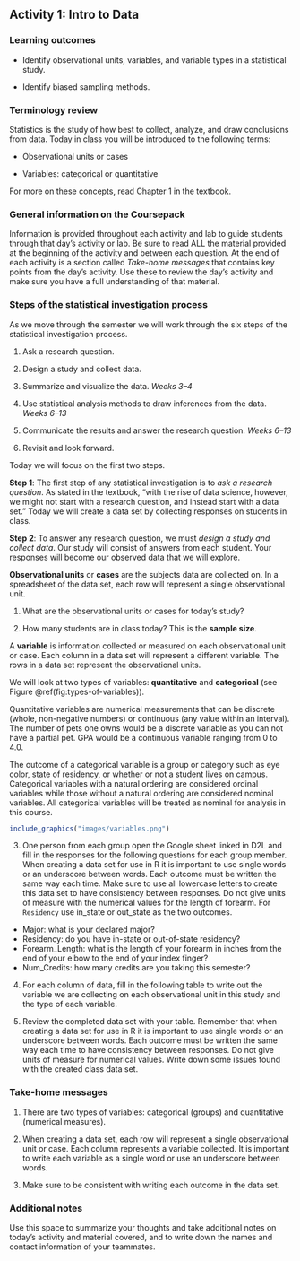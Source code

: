 ## Activity 1:  Intro to Data

\setstretch{1}

### Learning outcomes

* Identify observational units, variables, and variable types in a statistical study.

* Identify biased sampling methods.

### Terminology review
Statistics is the study of how best to collect, analyze, and draw conclusions from data.  Today in class you will be introduced to the following terms:

* Observational units or cases

* Variables: categorical or quantitative 

For more on these concepts, read Chapter 1 in the textbook.

### General information on the Coursepack

Information is provided throughout each activity and lab to guide students through that day's activity or lab. Be sure to read ALL the material provided at the beginning of the activity and between each question. At the end of each activity is a section called *Take-home messages* that contains key points from the day's activity. Use these to review the day's activity and make sure you have a full understanding of that material.

<!-- ### General information on labs -->

<!-- On Friday of each week you will complete a lab. Questions are selected from each lab to be turned in on Gradescope.  The questions to be submitted on Gradescope are bolded in the lab.  As you work through the lab have the Gradescope lab assignment open so that you can answer those questions as you go.  Today's activity is Lab 1 in Gradescope for practice submitting as a group. -->

### Steps of the statistical investigation process 

As we move through the semester we will work through the six steps of the statistical investigation process.  

1. Ask a research question.

2. Design a study and collect data.

3. Summarize and visualize the data. *Weeks 3--4*

4. Use statistical analysis methods to draw inferences from the data. *Weeks 6--13*

5. Communicate the results and answer the research question. *Weeks 6--13*

6. Revisit and look forward.

Today we will focus on the first two steps.

**Step 1**: The first step of any statistical investigation is to *ask a research question*.  As stated in the textbook, "with the rise of data science, however, we might not start with a research question, and instead start with a data set."  Today we will create a data set by collecting responses on students in class.

**Step 2**: To answer any research question, we must *design a study and collect data*. Our study will consist of answers from each student.  Your responses will become our observed data that we will explore.  

**Observational units** or **cases** are the subjects data are collected on. In a spreadsheet of the data set, each row will represent a single observational unit.  

1. What are the observational units or cases for today's study? 

\vspace{0.2in}

2. How many students are in class today? This is the **sample size**.

\vspace{0.2in}

A **variable** is information collected or measured on each observational unit or case. Each column in a data set will represent a different variable. The rows in a data set represent the observational units. 

We will look at two types of variables: **quantitative** and **categorical** (see Figure \@ref(fig:types-of-variables)). 

Quantitative variables are numerical measurements that can be discrete (whole, non-negative numbers) or continuous (any value within an interval).  The number of pets one owns would be a discrete variable as you can not have a partial pet.  GPA would be a continuous variable ranging from 0 to 4.0. 

The outcome of a categorical variable is a group or category such as eye color, state of residency, or whether or not a student lives on campus. Categorical variables with a natural ordering are considered ordinal variables while those without a natural ordering are considered nominal variables.  All categorical variables will be treated as nominal for analysis in this course. 

```r
include_graphics("images/variables.png")
```

3. One person from each group open the Google sheet linked in D2L and fill in the responses for the following questions for each group member.  When creating a data set for use in R it is important to use single words or an underscore between words.  Each outcome must be written the same way each time.  Make sure to use all lowercase letters to create this data set to have consistency between responses.  Do not give units of measure with the numerical values for the length of forearm.  For `Residency` use in_state or out_state as the two outcomes.

* Major: what is your declared major?
* Residency: do you have in-state or out-of-state residency?
* Forearm_Length:  what is the length of your forearm in inches from the end of your elbow to the end of your index finger?
* Num_Credits: how many credits are you taking this semester?

4. For each column of data, fill in the following table to write out the variable we are collecting on each observational unit in this study and the type of each variable.

\begin{center}
\begin{tabular}{|l|p{2.5in}|p{1.5in}|} \hline
Column & Variable & Type of Variable  \\ \hline
Major & & \\ 
& & \\ \hline
Residency & & \\ 
& & \\ \hline
Forearm Length & & \\ 
& & \\ \hline
Num Credits & & \\ 
& & \\ \hline
\end{tabular}
\end{center}

5. Review the completed data set with your table.  Remember that when creating a data set for use in R it is important to use single words or an underscore between words.  Each outcome must be written the same way each time to have consistency between responses.  Do not give units of measure for numerical values.  Write down some issues found with the created class data set.

\vspace{1in}

### Take-home messages

1. There are two types of variables: categorical (groups) and quantitative (numerical measures).


2. When creating a data set, each row will represent a single observational unit or case. Each column represents a variable collected. It is important to write each variable as a single word or use an underscore between words.

3. Make sure to be consistent with writing each outcome in the data set.

### Additional notes

Use this space to summarize your thoughts and take additional notes on today's activity and material covered, and to write down the names and contact information of your teammates.

\newpage